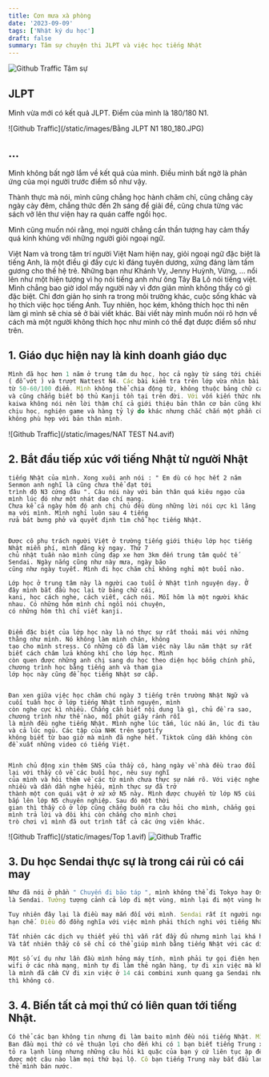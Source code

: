 ```yaml
---
title: Cơn mưa xà phòng
date: '2023-09-09'
tags: ['Nhật ký du học']
draft: false
summary: Tâm sự chuyện thi JLPT và việc học tiếng Nhật
---
```

![Github Traffic](/static/images/Sendai.avif)
Tâm sự

## JLPT

Mình vừa mới có kết quả JLPT. Điểm của mình là 180/180 N1. 

![Github Traffic](/static/images/Bằng JLPT N1 180_180.JPG)

## ...

Mình không bất ngờ lắm về kết quả của mình. Điều mình bất ngờ là phản ứng của mọi người trước điểm số như vậy. 

Thành thực mà nói, mình cũng chẳng học hành chăm chỉ, cũng chẳng cày ngày cày đêm, chẳng thức đến 2h sáng để giải đề, cũng chưa từng vác sách vở lên thư viện hay ra quán caffe ngồi học. 

Mình cũng muốn nói rằng, mọi người chẳng cần thần tượng hay cảm thấy quá kinh khủng với những người giỏi ngoại ngữ. 

Việt Nam và trong tâm trí người Việt Nam hiện nay, giỏi ngoại ngữ đặc biệt là tiếng Anh, là một điều gì đấy cực kì đáng tuyên dương, xứng đáng làm tấm gương cho thế hệ trẻ. Những bạn như Khánh Vy, Jenny Huỳnh, Vừng, ... nổi lên như một hiện tượng vì họ nói tiếng anh như ông Tây Ba Lô nói tiếng việt. Mình chẳng bao giờ idol mấy người này vì đơn giản mình không thấy có gì đặc biệt. Chỉ đơn giản họ sinh ra trong môi trường khác, cuộc sống khác và họ thích việc học tiếng Anh. Tuy nhiên, học kém, không thích học thì nên làm gì mình sẽ chia sẻ ở bài viết khác. Bài viết này mình muốn nói rõ hơn về cách mà một người không thích học như mình có thể đạt được điểm số như trên. 


## 1. Giáo dục hiện nay là kinh doanh giáo dục

```javascript
Mình đã học hơn 1 năm ở trung tâm du học, học cả ngày từ sáng tới chiều nhưng chỉ đỗ N5 91/180 điểm loại C 
( đỗ vớt ) và trượt Nattest N4. Các bài kiểm tra trên lớp vừa nhìn bài vừa nhìn điện thoại cũng luôn chỉ được
từ 50-60/100 điểm. Mình không thể chia động từ, không thuộc bảng chữ cái, không hiểu ý nghĩa của âm on âm kun 
và cũng chẳng biết bộ thủ Kanji tồn tại trên đời. Với vốn kiến thức như thế mình sang Nhật. Kanji không biết đọc, 
kaiwa không nói nên lời thậm chí cả giới thiệu bản thân cơ bản cũng không xong. Lỗi phần lớn là do mình không 
chịu học, nghiện game và hàng tỷ lý do khác nhưng chắc chắn một phần cũng là do cách giáo dục của các trung tâm 
không phù hợp với bản thân mình.
```
![Github Traffic](/static/images/NAT TEST N4.avif)

## 2. Bắt đầu tiếp xúc với tiếng Nhật từ người Nhật

```Mình đi phỏng vấn baito ở một quán đồ ăn người Việt vì tiếng quá kém. Lúc phỏng vấn anh chủ có check qua 
tiếng Nhật của mình. Xong xuôi anh nói : " Em dù có học hết 2 năm Senmon anh nghĩ là cũng chưa thể đạt tới 
trình độ N3 cứng đâu ". Câu nói này với bản thân quá kiêu ngạo của mình lúc đó như một nhát dao chí mạng. 
Chưa kể cả ngày hôm đó anh chị chủ đều dùng những lời nói cực kì lăng mạ với mình. Mình nghỉ luôn sau 4 tiếng 
rửa bát bưng phở và quyết định tìm chỗ học tiếng Nhật. 


Được cô phụ trách người Việt ở trường tiếng giới thiệu lớp học tiếng Nhật miễn phí, mình đăng ký ngay. Thứ 7 
chủ nhật tuần nào mình cũng đạp xe hơn 3km đến trung tâm quốc tế Sendai. Ngày nắng cũng như này mưa, ngày bão 
cũng như ngày tuyết. Mình đi học chăm chỉ không nghỉ một buổi nào.

Lớp học ở trung tâm này là người cao tuổi ở Nhật tình nguyện dạy. Ở đây mình bắt đầu học lại từ bảng chữ cái, 
kani, học cách nghe, cách viết, cách nói. Mỗi hôm là một người khác nhau. Có những hôm mình chỉ ngồi nói chuyện, 
có những hôm thì chỉ viết kanji. 


Điểm đặc biệt của lớp học này là nó thực sự rất thoải mái với những thằng như mình. Nó không làm mình chán, không 
tạo cho mình stress. Có những cô đã làm việc này lâu năm thật sự rất biết cách châm lửa không khí cho lớp học. Mình 
còn quen được những anh chị sang du học theo diện học bổng chính phủ, chương trình học bằng tiếng anh và tham gia 
lớp học này cũng để học tiếng Nhật sơ cấp. 


Đan xen giữa việc học chăm chú ngày 3 tiếng trên trường Nhật Ngữ và cuối tuần học ở lớp tiếng Nhật tình nguyện, mình 
còn nghe cực kì nhiều. Chẳng cần biết nội dung là gì, chủ đề ra sao, chương trình như thế nào, mỗi phút giây rảnh rỗi 
là mình đều nghe tiếng Nhật. Mình nghe lúc tắm, lúc nấu ăn, lúc đi tàu và cả lúc ngủ. Các tập của NHK trên spotify 
không biết từ bao giờ mà mình đã nghe hết. Tiktok cũng dần không còn đề xuất những video có tiếng Việt. 


Mình chủ động xin thêm SNS của thầy cô, hàng ngày về nhà đều trao đổi lại với thầy cô về các buổi học, nêu suy nghĩ 
của mình và hỏi thêm về các từ mình chưa thực sự nắm rõ. Với việc nghe nhiều và dần dần nghe hiểu, mình thực sự đã trở 
thành một con quái vật ở xứ xở N5 này. Mình được chuyển từ lớp N5 cùi bắp lên lớp N5 chuyên nghiệp. Sau đó một thời 
gian thì thầy cô ở lớp cũng chẳng buồn ra câu hỏi cho mình, chẳng gọi mình trả lời và đôi khi còn chẳng cho mình chơi 
trò chơi vì mình đã out trình tất cả các ứng viên khác. 
```
![Github Traffic](/static/images/Top 1.avif)
![Github Traffic](/static/images/Manten.avif)

## 3. Du học Sendai thực sự là trong cái rủi có cái may

```javascript
Như đã nói ở phần " Chuyến đi bão táp ", mình không thể đi Tokyo hay Osaka vì học bạ xấu. Nơi duy nhất chứa chấp mình 
là Sendai. Tưởng tượng cảnh cả lớp đi một vùng, mình lại đi một vùng hoàn toàn khác thật sự rất chán. 

Tuy nhiên đây lại là điều may mắn đối với mình. Sendai rất ít người ngoại quốc. Vì vậy các dịch vụ của người Việt còn rất 
hạn chế. Điều đó đồng nghĩa với việc mình phải thích nghi với tiếng Nhật nhiều hơn. 

Tất nhiên các dịch vụ thiết yếu thì vẫn rất đầy đủ nhưng mình lại khá hướng nội. Khi cần gì đó mình chỉ toàn hỏi thầy cô. 
Và tất nhiên thầy cô sẽ chỉ có thể giúp mình bằng tiếng Nhật với các dịch vụ của Nhật. 

Một số ví dụ như lần đầu mình hỏng máy tính, mình phải tự gọi điện hẹn lịch với cửa hàng, mình phải tự đi đăng ký sim, 
wifi ở các nhà mạng, mình tự đi làm thẻ ngân hàng, tự đi xin việc mà không hề dính đến một tý tiếng việt nào. Bật mí thêm 
là mình đã cầm CV đi xin việc ở 14 cái combini xunh quang ga Sendai nhưng chẳng nơi nào nhận vì tiếng thì ngu mà kinh nghiệm
thì không có. 
```

## 3. 4. Biến tất cả mọi thứ có liên quan tới tiếng Nhật.

```javascript
Có thể các bạn không tin nhưng đi làm baito mình đều nói tiếng Nhật. Mình nói rằng mình là người Trung Quốc và đi làm vì đam mê. 
Ban đầu mọi thứ có vẻ thuận lợi cho đến khi có 1 bạn biết tiếng Trung xuất hiện. Bạn này làm cùng mình và mặc dù mình đã cố gắng 
tỏ ra lạnh lùng nhưng những câu hỏi kì quặc của bạn ý cứ liên tục ập đến. Đến phần check tiếng Trung thì mình lại chẳng bật ra 
được một câu nào làm mọi thứ bại lộ. Cô bạn tiếng Trung này bắt đầu lan tin và chẳng ai thèm nói chuyện với mình vì họ nghĩ như 
thể mình bán nước. 
```
